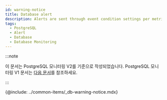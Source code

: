 ```yaml
---
id: warning-notice
title: Database alert
description: Alerts are sent through event condition settings per metric in the database.
tags:
  - PostgreSQL
  - Alert
  - Database
  - Database Monitoring
---
```


:::note

이 문서는 PostgreSQL 모니터링 V2를 기준으로 작성되었습니다. PostgreSQL 모니터링 V1 문서는 [다음 문서](../postgresql-v1/warning-notice)를 참조하세요.

:::

{@include: ../common-items/_db-warning-notice.mdx}
